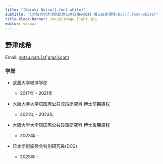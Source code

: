 ```yaml
---
title: "[Naruki Notsu]{.font-white}"
subtitle: "[大阪大学大学院国際公共政策研究科 博士後期課程(D3)]{.font-white}"
title-block-banner: image/image_light.jpg
editor: visual
---
```


## 野津成希

Email: [notsu.naru\[at\]gmail.com](mailto:notsu.naru@gmail.com)

### 学歴

-   武蔵大学経済学部

    -   2017年 - 2021年

-   大阪大学大学院国際公共政策研究科 博士前期課程

    -   2021年 - 2023年

-   大阪大学大学院国際公共政策研究科 博士後期課程

    -   2023年 -
    

-   日本学術振興会特別研究員(DC2) 

    -   2025年 -
    